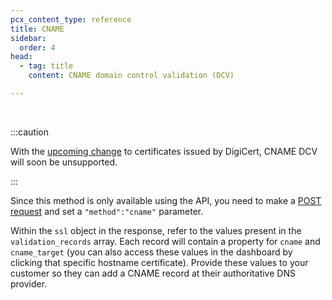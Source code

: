 ```yaml
---
pcx_content_type: reference
title: CNAME
sidebar:
  order: 4
head:
  - tag: title
    content: CNAME domain control validation (DCV)

---
```



<Render file="dcv-cname-definition" product="ssl" /> <br/>

:::caution


With the [upcoming change](/ssl/reference/migration-guides/digicert-update/custom-hostname-certificates/) to certificates issued by DigiCert, CNAME DCV will soon be unsupported.


:::

Since this method is only available using the API, you need to make a [POST request](/api/operations/custom-hostname-for-a-zone-create-custom-hostname) and set a `"method":"cname"` parameter.

Within the `ssl` object in the response, refer to the values present in the `validation_records` array. Each record will contain a property for `cname` and `cname_target` (you can also access these values in the dashboard by clicking that specific hostname certificate). Provide these values to your customer so they can add a CNAME record at their authoritative DNS provider.

<Render file="ssl-for-saas-validate-patch" />
